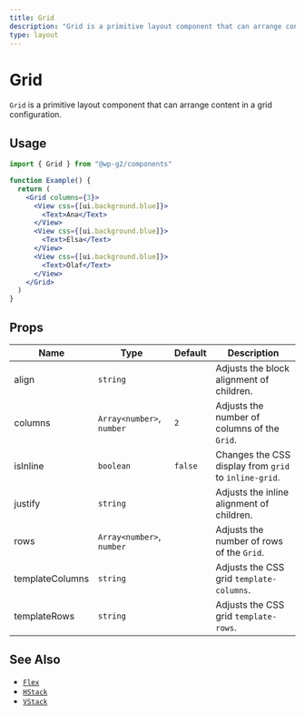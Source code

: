 ```yaml
---
title: Grid
description: "Grid is a primitive layout component that can arrange content in a grid configuration."
type: layout
---
```


# Grid

`Grid` is a primitive layout component that can arrange content in a grid configuration.

## Usage

```jsx live
import { Grid } from "@wp-g2/components"

function Example() {
  return (
    <Grid columns={3}>
      <View css={[ui.background.blue]}>
        <Text>Ana</Text>
      </View>
      <View css={[ui.background.blue]}>
        <Text>Elsa</Text>
      </View>
      <View css={[ui.background.blue]}>
        <Text>Olaf</Text>
      </View>
    </Grid>
  )
}
```

## Props

| Name            | Type                      | Default | Description                                           |
| --------------- | ------------------------- | ------- | ----------------------------------------------------- |
| align           | `string`                  |         | Adjusts the block alignment of children.              |
| columns         | `Array<number>`, `number` | `2`     | Adjusts the number of columns of the `Grid`.          |
| isInline        | `boolean`                 | `false` | Changes the CSS display from `grid` to `inline-grid`. |
| justify         | `string`                  |         | Adjusts the inline alignment of children.             |
| rows            | `Array<number>`, `number` |         | Adjusts the number of rows of the `Grid`.             |
| templateColumns | `string`                  |         | Adjusts the CSS grid `template-columns`.              |
| templateRows    | `string`                  |         | Adjusts the CSS grid `template-rows`.                 |

## See Also

- [`Flex`](/components/flex/)
- [`HStack`](/components/hstack/)
- [`VStack`](/components/vstack/)
